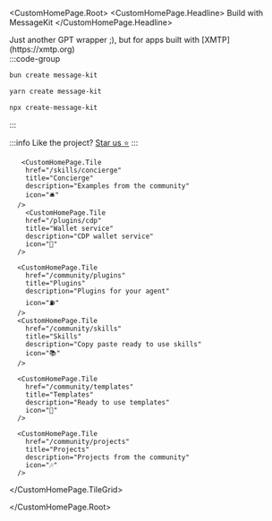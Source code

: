 
<CustomHomePage.Root>
<CustomHomePage.Headline>
  Build with MessageKit
</CustomHomePage.Headline>
  <div className="custom-homepage-description" style={{ textAlign: 'center' }}>
   Just another GPT wrapper ;), but for apps built with [XMTP](https://xmtp.org) 
  </div>

<div className="custom-homepage-tile-grid-container" style={{ 
  marginTop: '2rem', 
  marginBottom: '2rem', 
  width: '75%', 
  maxWidth: '400px', 
  margin: '2rem auto',
  textAlign: 'center',
  fontSize: '1.5rem'
}}>
:::code-group

```bash [bun]
bun create message-kit
```

```bash [yarn]
yarn create message-kit
```

```bash [npx]
npx create-message-kit
```

:::

:::info
Like the project? [Star us ⭐️](https://github.com/ephemeraHQ/message-kit)
:::

</div>
  <CustomHomePage.TileGrid>

       <CustomHomePage.Tile
        href="/skills/concierge"
        title="Concierge"
        description="Examples from the community"
        icon="🛎️"
      />
        <CustomHomePage.Tile
        href="/plugins/cdp"
        title="Wallet service"
        description="CDP wallet service"
        icon="🔑"
      />

      <CustomHomePage.Tile
        href="/community/plugins"
        title="Plugins"
        description="Plugins for your agent"
        icon="⛽️"
      />
      <CustomHomePage.Tile
        href="/community/skills"
        title="Skills"
        description="Copy paste ready to use skills"
        icon="📚"
      />

      <CustomHomePage.Tile
        href="/community/templates"
        title="Templates"
        description="Ready to use templates"
        icon="🔋"
      />

      <CustomHomePage.Tile
        href="/community/projects"
        title="Projects"
        description="Projects from the community"
        icon="🎶"
      />

  </CustomHomePage.TileGrid>

</CustomHomePage.Root>
